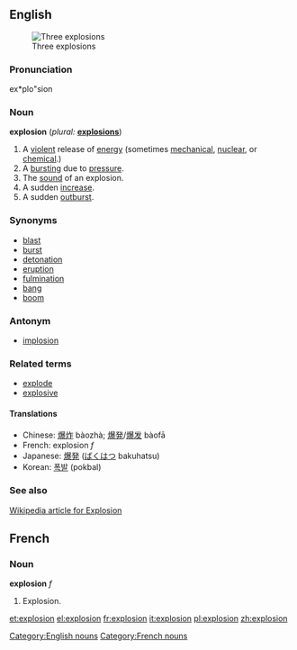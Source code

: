 ==English==
[[Image:Explosions.jpg|thumb|Three explosions]]
===Pronunciation===
ex*plo"sion

===Noun===
'''explosion'''  (''plural:'' '''[[explosions]]''')
# A [[violent]] release of [[energy]] (sometimes [[mechanical]], [[nuclear]], or [[chemical]].)
# A [[burst]]ing due to [[pressure]].
# The [[sound]] of an explosion.
# A sudden [[increase]].
# A sudden [[outburst]].

===Synonyms===
* [[blast]]
* [[burst]]
* [[detonation]]
* [[eruption]]
* [[fulmination]]
* [[bang]]
* [[boom]]

===Antonym===
* [[implosion]]

===Related terms===
* [[explode]]
* [[explosive]]

====Translations====
*Chinese: [[爆炸]] bàozhà; [[爆発]]/[[爆发]] bàofā
*French: explosion ''f''
*Japanese: [[爆発]] ([[ばくはつ]] bakuhatsu)
*Korean: [[폭발]] (pokbal)

===See also===
[http://en.wikipedia.org/wiki/Explosion Wikipedia article for Explosion]

[[Category:English nouns]]

==French==
===Noun===
'''explosion''' ''f''
#Explosion.

[[Category:French nouns]]



[[et:explosion]]
[[el:explosion]]
[[fr:explosion]]
[[it:explosion]]
[[pl:explosion]]
[[zh:explosion]]